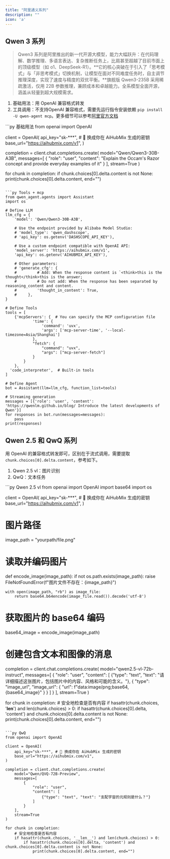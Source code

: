 ```yaml
---
title: "阿里通义系列"
description: ""
icon: 'a'
---
```


## Qwen 3 系列

> Qwen3 系列是阿里推出的新一代开源大模型，能力大幅跃升：在代码理解、数学推理、多语言表达、复杂推断任务上，比肩甚至超越了目前市面上的顶级模型（如 o1、DeepSeek-R1）。**它的核心突破在于引入了「思考模式」与「非思考模式」切换机制，让模型在面对不同难度任务时，自主调节推理深度，实现了速度与精度的双优平衡。**旗舰版 Qwen3-235B 采用稀疏激活，仅用 22B 参数推理，兼顾成本和卓越能力。全系模型全面开源，涵盖从轻量到超大规模需求。

1. 基础用法：用 OpenAI 兼容格式转发
2. 工具调用：不支持OpenAI 兼容格式，需要先运行指令安装依赖 `pip install -U qwen-agent mcp`。更多细节可以参考[阿里官方文档](https://huggingface.co/Qwen/Qwen3-235B-A22B)

<CodeGroup>
```py 基础用法
from openai import OpenAI

client = OpenAI(
    api_key="sk-***", # 🔑 换成你在 AiHubMix 生成的密钥
    base_url="https://aihubmix.com/v1",
)

completion = client.chat.completions.create(
    model="Qwen/Qwen3-30B-A3B",
    messages=[
        {
            "role": "user",
            "content": "Explain the Occam's Razor concept and provide everyday examples of it"
        }
    ],
    stream=True
)

for chunk in completion:
    if chunk.choices[0].delta.content is not None:
        print(chunk.choices[0].delta.content, end="")
```

```py Tools + mcp
from qwen_agent.agents import Assistant
import os

# Define LLM
llm_cfg = {
    'model': 'Qwen/Qwen3-30B-A3B',

    # Use the endpoint provided by Alibaba Model Studio:
    # 'model_type': 'qwen_dashscope',
    # 'api_key': os.getenv('DASHSCOPE_API_KEY'),

    # Use a custom endpoint compatible with OpenAI API:
    'model_server': 'https://aihubmix.com/v1',
    'api_key': os.getenv('AIHUBMIX_API_KEY'),

    # Other parameters:
    # 'generate_cfg': {
    #         # Add: When the response content is `<think>this is the thought</think>this is the answer;
    #         # Do not add: When the response has been separated by reasoning_content and content.
    #         'thought_in_content': True,
    #     },
}

# Define Tools
tools = [
    {'mcpServers': {  # You can specify the MCP configuration file
            'time': {
                'command': 'uvx',
                'args': ['mcp-server-time', '--local-timezone=Asia/Shanghai']
            },
            "fetch": {
                "command": "uvx",
                "args": ["mcp-server-fetch"]
            }
        }
    },
  'code_interpreter',  # Built-in tools
]

# Define Agent
bot = Assistant(llm=llm_cfg, function_list=tools)

# Streaming generation
messages = [{'role': 'user', 'content': 'https://qwenlm.github.io/blog/ Introduce the latest developments of Qwen'}]
for responses in bot.run(messages=messages):
    pass
print(responses)

```
</CodeGroup>

## Qwen 2.5 和 QwQ 系列
用 OpenAI 的兼容格式转发即可，区别在于流式调用，需要提取 `chunk.choices[0].delta.content`，参考如下。
1. Qwen 2.5 vl：图片识别
2. QwQ：文本任务

<CodeGroup>
```py Qwen 2.5 vl
from openai import OpenAI
import base64
import os

client = OpenAI(
    api_key="sk-***", # 🔑 换成你在 AiHubMix 生成的密钥
    base_url="https://aihubmix.com/v1",
)

# 图片路径
image_path = "yourpath/file.png"

# 读取并编码图片
def encode_image(image_path):
    if not os.path.exists(image_path):
        raise FileNotFoundError(f"图片文件不存在：{image_path}")
    
    with open(image_path, "rb") as image_file:
        return base64.b64encode(image_file.read()).decode('utf-8')

# 获取图片的 base64 编码
base64_image = encode_image(image_path)

# 创建包含文本和图像的消息
completion = client.chat.completions.create(
    model="qwen2.5-vl-72b-instruct",
    messages=[
        {
            "role": "user",
            "content": [
                {"type": "text", "text": "请详细描述这张图片，包括图片中的内容、风格和可能的含义。"},
                {
                    "type": "image_url",
                    "image_url": {
                        "url": f"data:image/png;base64,{base64_image}"
                    }
                }
            ]
        }
    ],
    stream=True
)

for chunk in completion:
    # 安全地检查是否有内容
    if hasattr(chunk.choices, '__len__') and len(chunk.choices) > 0:
        if hasattr(chunk.choices[0].delta, 'content') and chunk.choices[0].delta.content is not None:
            print(chunk.choices[0].delta.content, end="")
```

```py QwQ
from openai import OpenAI

client = OpenAI(
    api_key="sk-***", # 🔑 换成你在 AiHubMix 生成的密钥
    base_url="https://aihubmix.com/v1",
)

completion = client.chat.completions.create(
    model="Qwen/QVQ-72B-Preview",
    messages=[
        {
            "role": "user",
            "content": [
                {"type": "text", "text": "支配宇宙的元规则是什么？"}
            ]
        }
    ],
    stream=True
)

for chunk in completion:
    # 安全地检查是否有内容
    if hasattr(chunk.choices, '__len__') and len(chunk.choices) > 0:
        if hasattr(chunk.choices[0].delta, 'content') and chunk.choices[0].delta.content is not None:
            print(chunk.choices[0].delta.content, end="")
```
</CodeGroup>
